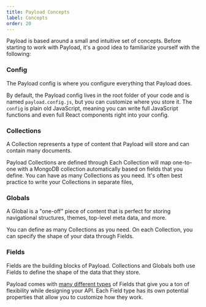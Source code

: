 ```yaml
---
title: Payload Concepts
label: Concepts
order: 20
---
```


Payload is based around a small and intuitive set of concepts. Before starting to work with Payload, it's a good idea to familiarize yourself with the following:

### Config

<Banner type="info">
	The Payload config is where you configure everything that Payload does.
</Banner>

By default, the Payload config lives in the root folder of your code and is named `payload.config.js`, but you can customize where you store it. The `config` is plain old JavaScript, meaning you can write full JavaScript functions and even full React components right into your config.

### Collections

<Banner type="info">
	A Collection represents a type of content that Payload will store and can contain many documents.
</Banner>

Payload Collections are defined through Each Collection will map one-to-one with a MongoDB collection automatically based on fields that you define. You can have as many Collections as you need. It's often best practice to write your Collections in separate files,

### Globals

<Banner type="info">
	A Global is a "one-off" piece of content that is perfect for storing navigational structures, themes, top-level meta data, and more.
</Banner>

You can define as many Collections as you need. On each Collection, you can specify the shape of your data through Fields.

### Fields

<Banner type="info">
	Fields are the building blocks of Payload. Collections and Globals both use Fields to define the shape of the data that they store.
</Banner>

Payload comes with [many different types](../fields/overview) of Fields that give you a ton of flexibility while designing your API. Each Field type has its own potential properties that allow you to customize how they work.
